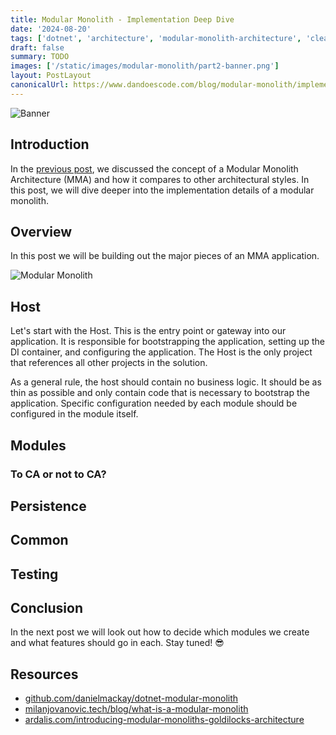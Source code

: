 ```yaml
---
title: Modular Monolith - Implementation Deep Dive
date: '2024-08-20'
tags: ['dotnet', 'architecture', 'modular-monolith-architecture', 'clean-architecture', 'vertical-slice-architecture', 'microservices-architecture']
draft: false
summary: TODO
images: ['/static/images/modular-monolith/part2-banner.png']
layout: PostLayout
canonicalUrl: https://www.dandoescode.com/blog/modular-monolith/implementation-deep-dive
---
```


![Banner](/static/images/modular-monolith/part2-banner.png)

<TOCInline toc={props.toc} exclude="Overview" toHeading={3} />

<ModularMonolithSeriesHeader />

## Introduction

In the [previous post](/blog/modular-monolith/overview), we discussed the concept of a Modular Monolith Architecture (MMA) and how it compares to other architectural styles. In this post, we will dive deeper into the implementation details of a modular monolith.

## Overview

In this post we will be building out the major pieces of an MMA application.

![Modular Monolith](/static/images/modular-monolith/mma.jpg)

## Host

Let's start with the Host.  This is the entry point or gateway into our application. It is responsible for bootstrapping the application, setting up the DI container, and configuring the application. The Host is the only project that references all other projects in the solution.

As a general rule, the host should contain no business logic. It should be as thin as possible and only contain code that is necessary to bootstrap the application.  Specific configuration needed by each module should be configured in the module itself.



## Modules

### To CA or not to CA?

## Persistence

## Common

## Testing







## Conclusion

In the next post we will look out how to decide which modules we create and what features should go in each. Stay tuned! 😎

## Resources

- [github.com/danielmackay/dotnet-modular-monolith](https://github.com/danielmackay/dotnet-modular-monolith)
- [milanjovanovic.tech/blog/what-is-a-modular-monolith](https://www.milanjovanovic.tech/blog/what-is-a-modular-monolith)
- [ardalis.com/introducing-modular-monoliths-goldilocks-architecture](https://ardalis.com/introducing-modular-monoliths-goldilocks-architecture/)
